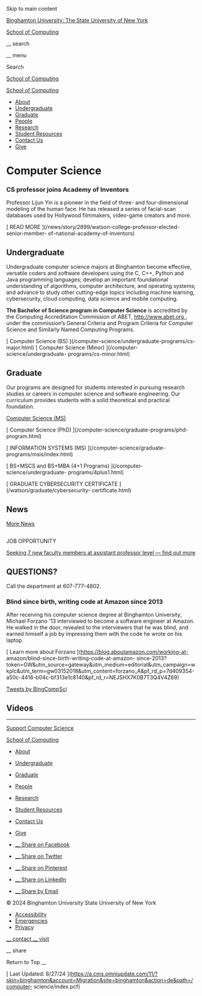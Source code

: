 Skip to main content

[ Binghamton University: The State University of New York
](https://www.binghamton.edu/)

[ School of Computing ](/computer-science)

__ search

__ menu

Search

[ School of Computing ](/computer-science)

[ School of Computing ](/computer-science)

  * [ About ](/computer-science/about/)
  * [ Undergraduate ](/computer-science/undergraduate-programs/)
  * [ Graduate ](/computer-science/graduate-programs/)
  * [ People ](/computer-science/people/)
  * [ Research ](/computer-science/research/index.html)
  * [ Student Resources ](/computer-science/student-resources/)
  * [ Contact Us ](/computer-science/contact.html)
  * [ Give ](/computer-science/give.html)

#  Computer Science

###  CS professor joins Academy of Inventors

Professor Lijun Yin is a pioneer in the field of three- and four-dimensional
modeling of the human face. He has released a series of facial-scan databases
used by Hollywood filmmakers, video-game creators and more.

[ READ MORE ](/news/story/2899/watson-college-professor-elected-senior-member-
of-national-academy-of-inventors)

##  Undergraduate

Undergraduate computer science majors at Binghamton become effective,
versatile coders and software developers using the C, C++, Python and Java
programming languages; develop an important foundational understanding of
algorithms, computer architecture, and operating systems; and advance to study
other cutting-edge topics including machine learning, cybersecurity, cloud
computing, data science and mobile computing.

**The Bachelor of Science program in Computer Science** is accredited by the
Computing Accreditation Commission of ABET, [ http://www.abet.org
](http://www.abet.org) , under the commission’s General Criteria and Program
Criteria for Computer Science and Similarly Named Computing Programs.

[ Computer Science (BS) ](/computer-science/undergraduate-programs/cs-
major.html) [ Computer Science (Minor) ](/computer-science/undergraduate-
programs/cs-minor.html)

##  Graduate

Our programs are designed for students interested in pursuing research studies
or careers in computer science and software engineering. Our curriculum
provides students with a solid theoretical and practical foundation.

[ Computer Science (MS) ](/computer-science/graduate-programs/mscs/index.html)

[ Computer Science (PhD) ](/computer-science/graduate-programs/phd-
program.html)

[ INFORMATION SYSTEMS (MS) ](/computer-science/graduate-
programs/msis/index.html)

[ BS+MSCS and BS+MBA (4+1 Programs) ](/computer-science/undergraduate-
programs/4plus1.html)

[ GRADUATE CYBERSECURITY CERTIFICATE ](/watson/graduate/cybersecurity-
certificate.html)

##  News

[ More News ](/computer-science/about/news.html)

##  
JOB OPPORTUNITY

[ Seeking 7 new faculty members at assistant professor level — find out more
](/computer-science/about/faculty-openings.html)

##  QUESTIONS?

Call the department at 607-777-4802.

###  Blind since birth, writing code at Amazon since 2013

After receiving his computer science degree at Binghamton University, Michael
Forzano '13 interviewed to become a software engineer at Amazon. He walked in
the door, revealed to the interviewers that he was blind, and earned himself a
job by impressing them with the code he wrote on his laptop.

[ Learn more about Forzano ](https://blog.aboutamazon.com/working-at-
amazon/blind-since-birth-writing-code-at-amazon-
since-2013?token=GW&utm_source=gateway&utm_medium=editorial&utm_campaign=wkplc&utm_term=gw03152018&utm_content=forzano_A&pf_rd_p=7d409354-a50c-4416-b04c-bf313e1c8140&pf_rd_r=NEJSHX7K0B7T3Q4V4Z69)

[ Tweets by BingCompSci ](https://twitter.com/BingCompSci?ref_src=twsrc%5Etfw)

##  Videos

* * *

[ Support Computer Science ](/computer-science/give.html)

[ School of Computing ](/computer-science)

  * [ About ](/computer-science/about/)
  * [ Undergraduate ](/computer-science/undergraduate-programs/)
  * [ Graduate ](/computer-science/graduate-programs/)
  * [ People ](/computer-science/people/)
  * [ Research ](/computer-science/research/index.html)
  * [ Student Resources ](/computer-science/student-resources/)
  * [ Contact Us ](/computer-science/contact.html)
  * [ Give ](/computer-science/give.html)

  * [ __ Share on Facebook  ](https://www.facebook.com/sharer/sharer.php?u=https%3A%2F%2Fwww.binghamton.edu%2Fcomputer-science%2Findex.html)
  * [ __ Share on Twitter  ](https://twitter.com/intent/tweet?url=https%3A%2F%2Fwww.binghamton.edu%2Fcomputer-science%2Findex.html&text=Computer+Science+%7C+School+of+Computing+%7C+Binghamton+University)
  * [ __ Share on Pinterest  ](https://www.pinterest.com/pin/create/button/?url=https%3A%2F%2Fwww.binghamton.edu%2Fcomputer-science%2Findex.html&description=This+is+the+index+of+Computer+Science+at+Binghamton+University%2C+where+you+can+explore%0Athe+information+about+undergraduate+program%2C+graduate+program%2C+employment+opportunity%2C%0Aand+news+in+Computer+Science+major.&media=https%3A%2F%2Fwww.binghamton.edu+%2Fcomputer-science%2Fimg%2Fhi-res%2Frandom.jpg)
  * [ __ Share on LinkedIn  ](https://www.linkedin.com/shareArticle?url=https%3A%2F%2Fwww.binghamton.edu%2Fcomputer-science%2Findex.html&mini=true)
  * [ __ Share by Email  ](mailto:?subject=Computer%20Science%20%7C%20School%20of%20Computing%20%7C%20Binghamton%20University&body=https://www.binghamton.edu/computer-science/index.html)

© 2024 Binghamton University  State University of New York

  * [ Accessibility ](/accessibility/)
  * [ Emergencies ](/alert/)
  * [ Privacy ](/privacy/)

[ __ contact  ](https://www.binghamton.edu/computer-science/contact.html) [ __
visit  ](https://www.binghamton.edu/visit)

__ share

Return to Top  __

[ Last Updated: 8/27/24
](https://a.cms.omniupdate.com/11/?skin=binghamton&account=Migration&site=binghamton&action=de&path=/computer-
science/index.pcf)


